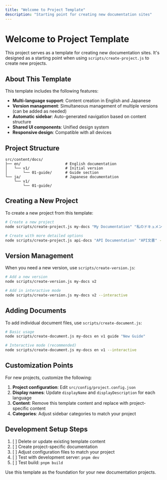 ```yaml
---
title: "Welcome to Project Template"
description: "Starting point for creating new documentation sites"
---
```


# Welcome to Project Template

This project serves as a template for creating new documentation sites. It's designed as a starting point when using `scripts/create-project.js` to create new projects.

## About This Template

This template includes the following features:

- **Multi-language support**: Content creation in English and Japanese
- **Version management**: Simultaneous management of multiple versions (can be added as needed)
- **Automatic sidebar**: Auto-generated navigation based on content structure
- **Shared UI components**: Unified design system
- **Responsive design**: Compatible with all devices

## Project Structure

```
src/content/docs/
├── en/                    # English documentation
│   └── v1/                # Initial version
│       └── 01-guide/      # Guide section
└── ja/                    # Japanese documentation
    └── v1/
        └── 01-guide/
```

## Creating a New Project

To create a new project from this template:

```bash
# Create a new project
node scripts/create-project.js my-docs "My Documentation" "私のドキュメント"

# Create with more detailed options
node scripts/create-project.js api-docs "API Documentation" "API文書" --icon=code --tags=api,reference
```

## Version Management

When you need a new version, use `scripts/create-version.js`:

```bash
# Add a new version
node scripts/create-version.js my-docs v2

# Add in interactive mode
node scripts/create-version.js my-docs v2 --interactive
```

## Adding Documents

To add individual document files, use `scripts/create-document.js`:

```bash
# Basic usage
node scripts/create-document.js my-docs en v1 guide "New Guide"

# Interactive mode (recommended)
node scripts/create-document.js my-docs en v1 --interactive
```

## Customization Points

For new projects, customize the following:

1. **Project configuration**: Edit `src/config/project.config.json`
2. **Display names**: Update `displayName` and `displayDescription` for each language
3. **Content**: Remove this template content and replace with project-specific content
4. **Categories**: Adjust sidebar categories to match your project

## Development Setup Steps

1. [ ] Delete or update existing template content
2. [ ] Create project-specific documentation
3. [ ] Adjust configuration files to match your project
4. [ ] Test with development server: `pnpm dev`
5. [ ] Test build: `pnpm build`

Use this template as the foundation for your new documentation projects.